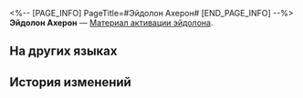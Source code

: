 <%-- [PAGE_INFO]
PageTitle=#Эйдолон Ахерон#
[END_PAGE_INFO] --%>
{{Предмет Инфобокс
|id          = 11308
|Изображение = Предмет Эйдолон Ахерон.png
|Тип         = Материал активации эйдолона
|Инвентарь   = 
|Редкость    = 5
|Эффект      = 
|Описание    = Материал для повышения уровня Эйдолона Ахерон.
}}
'''Эйдолон Ахерон''' — [[Материал активации эйдолона]].

==На других языках==
{{На других языках
|en   = Acheron's Eidolon
|zhs  = 【黄泉】的星魂
|zht  = 【黃泉】的星魂
|ja   = 「黄泉」の星魂
|ko   = [아케론]의 성혼
|es   = Eidolon de Acheron
|fr   = Eidolon d'Achéron
|ru   = Эйдолон Ахерон
|th   = Eidolon ของ Acheron
|vi   = Tinh Hồn Acheron
|de   = Acherons Eidolon
|id   = Acheron's Eidolon
|pt   = Eidolon de Acheron
}}

==История изменений==
{{История изменений|3.5}}